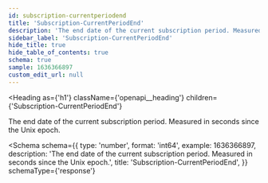 ```yaml
---
id: subscription-currentperiodend
title: 'Subscription-CurrentPeriodEnd'
description: 'The end date of the current subscription period. Measured in seconds since the Unix epoch.'
sidebar_label: 'Subscription-CurrentPeriodEnd'
hide_title: true
hide_table_of_contents: true
schema: true
sample: 1636366897
custom_edit_url: null
---
```



<Heading
  as={'h1'}
  className={'openapi__heading'}
  children={'Subscription-CurrentPeriodEnd'}
></Heading>

The end date of the current subscription period. Measured in seconds since the Unix epoch.

<Schema
  schema={{
    type: 'number',
    format: 'int64',
    example: 1636366897,
    description:
      'The end date of the current subscription period. Measured in seconds since the Unix epoch.',
    title: 'Subscription-CurrentPeriodEnd',
  }}
  schemaType={'response'}
></Schema>
